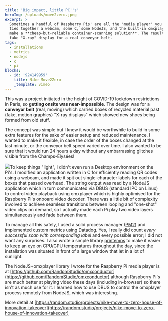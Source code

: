 ```yaml
---
title: 'Big impact, little PC''s'
heroImg: /uploads/move2zero.jpeg
excerpt: >
  Sometimes a handful of Raspberry Pis' are all the "media player" you need. I
  tied together a webcam, some C, some NodeJS, and the built-in omxplayer to
  make a **cheap-but-reliable container-scanning solution**. The result was a
  fake "X-ray" display for a real conveyor belt.
tags:
  - installations
  - metrics
  - nodejs
  - c
  - pi
blocks:
  - id: '924149959'
    title: Nike Move2Zero
    _template: vimeo
---
```


This was a project initiated in the height of COVID-19 lockdown restrictions in Paris, so **getting onsite was near-impossible**. The design was for a **conveyor belt** (real, moving) which carried boxes of recycled material past (fake, motion graphics) "X-ray displays" which showed new shoes being formed from old stuff.

The concept was simple but I knew it would be worthwhile to build in some extra features for the sake of easier setup and reduced maintenance. I wanted to make it flexible, in case the order of the boxes changed at the last minute, or the conveyor belt speed varied over time. I also wanted to be sure that it would run 24 hours a day without any embarrassing glitches visible from the Champs-Élysées!

![](/uploads/move2zero-diagram.png)To keep things "light", I didn't even run a Desktop environment on the Pi's. I modified an application written in C for efficiently reading QR codes using a webcam, and made it spit out single-character labels for each of the boxes that passed overhead. The string output was read by a NodeJS application which in turn communicated via DBUS (standard IPC on Linux) to control video playback using omxplayer which is highly optimised for the Raspberry Pi's onboard video decoder. There was a little bit of complexity involved to achieve seamless transitions between looping and "one-shot" video clips on demand, so I actually made each Pi play two video layers simultaneously and fade between them.

To manage all this safely, I used a solid process manager ([PM2](https://pm2.keymetrics.io/)) and implemented custom metrics using Datadog. Yes, I really did count *every successful scan* *with corresponding label* and every possible error; I did not want any surprises. I also wrote a simple library [printemps](https://github.com/RandomStudio/printemps) to make it easier to keep an eye on CPU/GPU temperatures throughout the day, since the installation was situated in front of a large window that let in a lot of sunlight.

The NodeJS+omxplayer library I wrote for the Raspberry Pi media player is at [https://github.com/RandomStudio/omxconductor](https://github.com/RandomStudio/omxconductor) although Raspberry Pi's are much better at playing video these days (including in-browser) so there isn't as much use for it. I learned how to use DBUS to control the omxplayer process remotely from NodeJS, which was interesting.

More detail at [https://random.studio/projects/nike-move-to-zero-house-of-innovation-takeover](https://random.studio/projects/nike-move-to-zero-house-of-innovation-takeover)
